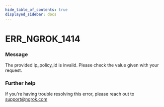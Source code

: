 ```yaml
---
hide_table_of_contents: true
displayed_sidebar: docs
---
```



# ERR_NGROK_1414

### Message

The provided ip_policy_id is invalid. Please check the value given with your request.

<ErrorDetails error="err_ngrok_1414" />

### Further help

If you're having trouble resolving this error, please reach out to [support@ngrok.com](mailto:support@ngrok.com?subject=Help%20with%20ERR_NGROK_1414)

